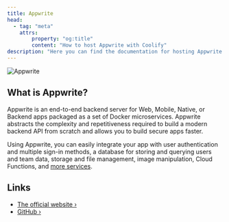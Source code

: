 ```yaml
---
title: Appwrite
head:
  - tag: "meta"
    attrs:
        property: "og:title"
        content: "How to host Appwrite with Coolify"
description: "Here you can find the documentation for hosting Appwrite with Coolify."
---
```



<Badge text="One-click setup." variant="note" size="large" />

![Appwrite](https://raw.githubusercontent.com/appwrite/appwrite/main/public/images/banner.png)

## What is Appwrite?

Appwrite is an end-to-end backend server for Web, Mobile, Native, or Backend apps packaged as a set of Docker microservices. Appwrite abstracts the complexity and repetitiveness required to build a modern backend API from scratch and allows you to build secure apps faster.

Using Appwrite, you can easily integrate your app with user authentication and multiple sign-in methods, a database for storing and querying users and team data, storage and
file management, image manipulation, Cloud Functions, and [more services](https://appwrite.io/docs).

## Links

- [The official website ›](https://appwrite.io)
- [GitHub ›](https://github.com/appwrite/appwrite)

